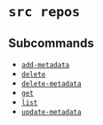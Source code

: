 # `src repos`

## Subcommands


* [`add-metadata`](add-metadata.mdx)
* [`delete`](delete.mdx)
* [`delete-metadata`](delete-metadata.mdx)
* [`get`](get.mdx)
* [`list`](list.mdx)
* [`update-metadata`](update-metadata.mdx)
	